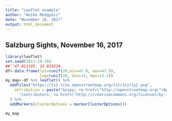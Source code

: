 ```yaml
---
title: "Leaflet example"
author: "Aniko Medgyesi"
date: "November 16, 2017"
output: html_document
---
```




## Salzburg Sights, November 16, 2017
```r
library(leaflet)
set.seed(2017-10-16)
##’’47.811195, 13.033229.
df<-data.frame(lat=runif(20,min=47.8, max=47.9),
               lng=runif(20, min=13, max=13.1))
my_map<-df %>% leaflet() %>%
  addTiles("https://{s}.tile.openstreetmap.org/{z}/{x}/{y}.png",
    attribution = paste("&copy; <a href=\"http://openstreetmap.org\">OpenStreetMap</a>",
      "contributors, <a href=\"http://creativecommons.org/licenses/by-sa/2.0/\">CC-BY-SA</a>") 
  ) %>%
  addMarkers(clusterOptions = markerClusterOptions())

my_map
```
